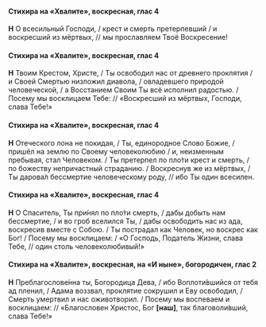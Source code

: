 #### Стихира на «Хвалите», воскресная, глас 4

**Н** О всесильный Господи, / крест и смерть претерпевший / и воскресший из мёртвых, // мы прославляем Твоё Воскресение!

#### Стихира на «Хвалите», воскресная, глас 4

**Н** Твоим Крестом, Христе, / Ты освободил нас от древнего проклятия / и Своей Смертью низложил диавола, / овладевшего природой человеческой, / а Восстанием Своим Ты всё исполнил радостью. / Посему мы восклицаем Тебе: // «Воскресший из мёртвых, Господи, слава Тебе!»

#### Стихира на «Хвалите», воскресная, глас 4

**Н** Отеческого лона не покидая, / Ты, единородное Слово Божие, / пришёл на землю по Своему человеколюбию / и, неизменным пребывая, стал Человеком. / Ты претерпел по пло́ти крест и смерть, / по божеству непричастный страданию. / Воскреснув же из мёртвых, / Ты дарова́л бессмертие человеческому роду, // ибо Ты один всесилен.

#### Стихира на «Хвалите», воскресная, глас 4

**Н** О Спаситель, Ты при́нял по пло́ти смерть, / дабы добыть нам бессмертие, / и во гроб вселился Ты, / дабы освободить нас из ада, воскресив вместе с Собою. / Ты пострадал как Человек, но воскрес как Бог! / Посему мы восклицаем: / «О Господь, Податель Жизни, слава Тебе, // один столь человеколюбивый!»

#### Стихира на «Хвалите», воскресная, на «И ныне», богородичен, глас 2

**Н** Преблагослове́нна ты, Богородица Дева, / ибо Воплоти́вшийся от тебя ад пленил, / Адама воззвал, проклятие сокрушил и Еву освободил, / Смерть умертвил и нас оживотворил. / Посему мы воспеваем и восклицаем: // «Благословен Христос, Бог **[**наш**]**, так благоволи́вший, слава Тебе!»
